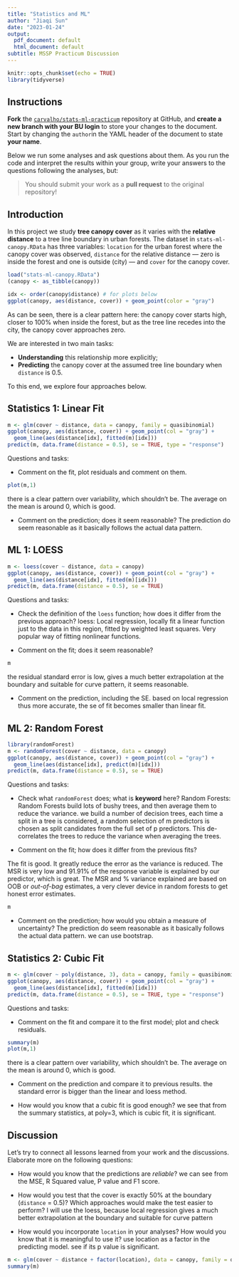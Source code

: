 ```yaml
---
title: "Statistics and ML"
author: "Jiaqi Sun"
date: "2023-01-24"
output:
  pdf_document: default
  html_document: default
subtitle: MSSP Practicum Discussion
---
```


```r
knitr::opts_chunk$set(echo = TRUE)
library(tidyverse)
```

## Instructions

**Fork** the [`carvalho/stats-ml-practicum`](https://github.com/carvalho/stats-ml-practicum) repository at GitHub, and
**create a new branch with your BU login** to store your changes to the document.
Start by changing the `author`in the YAML header of the document to state **your name**.

Below we run some analyses and ask questions about them. As you run the code and
interpret the results within your group, write your answers to the questions following the analyses, but:

> You should submit your work as a **pull request** to the original repository!


## Introduction

In this project we study **tree canopy cover** as it varies with the
**relative distance** to a tree line boundary in urban forests. The dataset in
`stats-ml-canopy.RData` has three variables: `location` for the urban forest
where the canopy cover was observed, `distance` for the relative distance &mdash;
zero is inside the forest and one is outside (city) &mdash; and `cover` for the
canopy cover.

```r
load("stats-ml-canopy.RData")
(canopy <- as_tibble(canopy))

idx <- order(canopy$distance) # for plots below
ggplot(canopy, aes(distance, cover)) + geom_point(color = "gray")
```

As can be seen, there is a clear pattern here: the canopy cover starts high,
closer to 100% when inside the forest, but as the tree line recedes into the
city, the canopy cover approaches zero.

We are interested in two main tasks:

- **Understanding** this relationship more explicitly;
- **Predicting** the canopy cover at the assumed tree line boundary when
`distance` is 0.5.

To this end, we explore four approaches below.

## Statistics 1: Linear Fit

```r
m <- glm(cover ~ distance, data = canopy, family = quasibinomial)
ggplot(canopy, aes(distance, cover)) + geom_point(col = "gray") +
  geom_line(aes(distance[idx], fitted(m)[idx]))
predict(m, data.frame(distance = 0.5), se = TRUE, type = "response")
```

Questions and tasks:

- Comment on the fit, plot residuals and comment on them.
```r
plot(m,1)
```

there is a clear pattern over variability, which shouldn't be.
The average on the mean is around 0, which is good.

- Comment on the prediction; does it seem reasonable?
The prediction do seem reasonable as it basically follows the actual data pattern.


## ML 1: LOESS

```r
m <- loess(cover ~ distance, data = canopy)
ggplot(canopy, aes(distance, cover)) + geom_point(col = "gray") +
  geom_line(aes(distance[idx], fitted(m)[idx]))
predict(m, data.frame(distance = 0.5), se = TRUE)
```

Questions and tasks:

- Check the definition of the `loess` function; how does it differ from the previous approach?
loess: Local regression, locally fit a linear function just to the data in this region, fitted by weighted least squares. Very popular way of fitting nonlinear functions.

- Comment on the fit; does it seem reasonable?
```r
m
```
the residual standard error is low, gives a much better extrapolation at the boundary and suitable for curve pattern, it seems reasonable.

- Comment on the prediction, including the SE.
based on local regression thus more accurate, the se of fit becomes smaller than linear fit.


## ML 2: Random Forest

```r
library(randomForest)
m <- randomForest(cover ~ distance, data = canopy)
ggplot(canopy, aes(distance, cover)) + geom_point(col = "gray") +
  geom_line(aes(distance[idx], predict(m)[idx]))
predict(m, data.frame(distance = 0.5), se = TRUE)
```

Questions and tasks:

- Check what `randomForest` does; what is **keyword** here?
Random Forests: 
Random Forests build lots of bushy trees, and then average them to reduce the variance.
we build a number of decision trees, each time a split in a tree is considered, a random selection of m predictors is chosen as split candidates from the full set of p predictors. This de-correlates the trees to reduce the variance when averaging the trees.

- Comment on the fit; how does it differ from the previous fits?

The fit is good. It greatly reduce the error as the variance is reduced. 
The MSR is very low and 91.91% of the response variable is explained by our predictor, which is great.
The MSR and % variance explained are based on OOB or _out-of-bag_ estimates, a very clever device in random forests to get honest error estimates.
```r
m
```


- Comment on the prediction; how would you obtain a measure of uncertainty?
The prediction do seem reasonable as it basically follows the actual data pattern.
we can use bootstrap.

## Statistics 2: Cubic Fit

```r
m <- glm(cover ~ poly(distance, 3), data = canopy, family = quasibinomial)
ggplot(canopy, aes(distance, cover)) + geom_point(col = "gray") +
  geom_line(aes(distance[idx], fitted(m)[idx]))
predict(m, data.frame(distance = 0.5), se = TRUE, type = "response")
```

Questions and tasks:

- Comment on the fit and compare it to the first model; plot and check residuals.
```r
summary(m)
plot(m,1)
```
there is a clear pattern over variability, which shouldn't be.
The average on the mean is around 0, which is good.

- Comment on the prediction and compare it to previous results.
the standard error is bigger than the linear and loess method.

- How would you know that a cubic fit is good enough?
we see that from the summary statistics, at poly=3, which is cubic fit, it is significant.

## Discussion

Let's try to connect all lessons learned from your work and the discussions.
Elaborate more on the following questions:

- How would you know that the predictions are *reliable*?
we can see from the MSE, R Squared value, P value and F1 score.

- How would you test that the cover is exactly 50% at the boundary (`distance` = 0.5)? Which approaches would make the test easier to perform?
I will use the loess, because local regression gives a much better extrapolation at the boundary and suitable for curve pattern

- How would you incorporate `location` in your analyses? How would you know that it is meaningful to use it?
use location as a factor in the predicting model.
see if its p value is significant.
```r
m <- glm(cover ~ distance + factor(location), data = canopy, family = quasibinomial)
summary(m)
```



